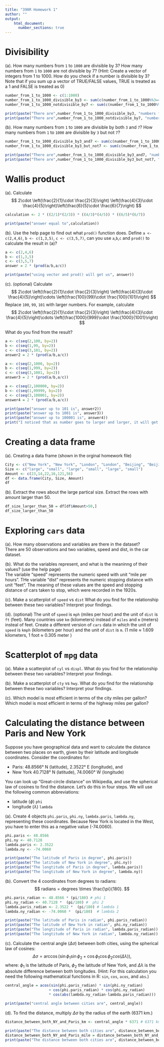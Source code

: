 ```yaml
---
title: "390R Homework 1"
author: ""
output: 
    html_document:
      number_sections: true
---
```


<!-- When you finish all questions, hit the Knit button above to knit this Rmd file to an HTML output file -->

# Divisibility

(a). How many numbers from `1` to `1000` are divisible by 3? How many numbers from `1` to `1000` are not divisible by 7? (Hint: Create a vector of integers from 1 to 1000. How do you check if a number is divisible by 3? Note that if you sum up a vector of TRUE/FALSE values, TRUE is treated as a 1 and FALSE is treated as 0)

<!-- Please write down your code into the R chunk below -->

```r
number_from_1_to_1000 <- c(1:1000)
number_from_1_to_1000_divisible_by3 <- sum(c(number_from_1_to_1000%%3==0))
number_from_1_to_1000_notdivisible_by7 <- sum(c(number_from_1_to_1000%%7!=0))
```
```r
print(paste("There are",number_from_1_to_1000_divisible_by3, "numbers from 1 to 1000 are divisible by 3"))
print(paste("There are",number_from_1_to_1000_notdivisible_by7, "numbers from 1 to 1000 are not divisible by 7"))
```



(b). How many numbers from `1` to `1000` are divisible by both `3` and `7`? How many numbers from `1` to `1000` are divisible by  `3` but not `7`? 
 

<!-- Please write down your code into the R chunk below -->

```r
number_from_1_to_1000_divisible_by3_and7 <- sum(c(number_from_1_to_1000%%3==0 & number_from_1_to_1000%%7==0 ))
number_from_1_to_1000_divisible_by3_but_not7 <- sum(c(number_from_1_to_1000%%3==0 & number_from_1_to_1000%%7!=0))
```
```r
print(paste("There are",number_from_1_to_1000_divisible_by3_and7, "numbers from 1 to 1000 are divisible by 3 and 7"))
print(paste("There are",number_from_1_to_1000_divisible_by3_but_not7, "numbers from 1 to 1000 are divisible by 3 but not 7"))
```

# Wallis product

(a). Calculate
$$
2\cdot \left(\frac{2}{1}\cdot \frac{2}{3}\right) \left(\frac{4}{3}\cdot \frac{4}{5}\right)\left(\frac{6}{5}\cdot \frac{6}{7}\right)
$$

<!-- Please write down your code into the R chunk below -->

```r
calculation <- 2 * ((2/1)*(2/3)) * ((4/3)*(4/5)) * ((6/5)*(6/7))
```
```r
print(paste("answer equal to",calculation))
```

(b). Use the help page to find out what `prod()` function does. Define `a <- c(2,4,6)`, `b <- c(1,3,5)`,  `c <- c(3,5,7)`, can you use `a`,`b`,`c` and `prod()` to calculate the result in (a)?

<!-- Please write down your code into the R chunk below -->

```r
a <- c(2,4,6)
b <- c(1,3,5)
c <- c(3,5,7)
answer = 2 * (prod(a/b,a/c)) 
```
```r
print(paste("using vector and prod() will get us", answer))
```

(c). (optional) Calculate 
$$
2\cdot \left(\frac{2}{1}\cdot \frac{2}{3}\right) \left(\frac{4}{3}\cdot \frac{4}{5}\right)\cdots
\left(\frac{100}{99}\cdot \frac{100}{101}\right)
$$
Replace `100`, `99`, `101` with larger numbers. For example, calculate 
$$
2\cdot \left(\frac{2}{1}\cdot \frac{2}{3}\right) \left(\frac{4}{3}\cdot \frac{4}{5}\right)\cdots
\left(\frac{1000}{999}\cdot \frac{1000}{1001}\right)
$$

What do you find from the result?
<!-- Please write down your code into the R chunk below -->

```r
a <- c(seq(2,100, by=2))
b <- c(seq(1,99, by=2))
c <- c(seq(3,101, by=2))
answer2 = 2 * (prod(a/b,a/c))

a <- c(seq(2,1000, by=2))
b <- c(seq(1,999, by=2))
c <- c(seq(3,1001, by=2))
answer3 = 2 * (prod(a/b,a/c)) 

a <- c(seq(2,100000, by=2))
b <- c(seq(1,99999, by=2))
c <- c(seq(3,100001, by=2))
answer4 = 2 * (prod(a/b,a/c)) 
```
```r
print(paste("answer up to 101 is", answer2))
print(paste("answer up to 1001 is", answer3))
print(paste("answer up to 100001 is", answer4))
print("I noticed that as number goes to larger and larger, it will get closer to closer the value of pi, which is 3.1415926")
```


# Creating a data frame
(a). Creating a data frame (shown in the orginal homework file)
<!-- Please write down your code into the R chunk below -->

```r
City <- c("New York", "New York", "London", "London", "Beijing", "Beijing")
Size <- c("large", "small", "large", "small", "large", "small")
Amount <- c(23,14,22,16,121,56)
df <- data.frame(City, Size, Amount)
df
```


(b). Extract the rows about the large partical size. Extract the rows with amount larger than 50.
<!-- Please write down your code into the R chunk below -->

```r
df_size_larger_than_50 = df[df$Amount>50,]
df_size_larger_than_50
```


# Exploring `cars` data

(a). How many observations and variables are there in the
dataset?  
There are 50 observations and two variables, speed and dist, in the car dataset.


(b). What do the variables represent, and what is the meaninng of their values? (use the help page)  
The variable "speed" represents the numeric speed with unit "mile per hours". THe variable "dist"
represents the numeric stopping distance with unit "feet". The meaning of these values are 
the speed and stopping distance of cars taken to stop, which were recorded in the 1920s.

(c). Make a scatterplot of  `speed` vs `dist`  What do you find for the relationship between these two variables? Interpret your findings.    

(d). (optional)   The unit of `speed` is `mph` (miles per hour) and the unit of `dist` is `ft` (feet). Many countries  use `km` (kilometers) instead of `miles` and `m` (meters) insteal of feet. Create a different version of `cars` data in which the unit of `speed` is `kmph` (kilometers per hour) and the unit of `dist` is `m`. (1 mile $\approx$ 1.609 kilometers, 1 foot $\approx$ 0.305 meter )




# Scatterplot of `mpg` data

(a). Make a scatterplot of  `cyl` vs `displ`. What do you find for the relationship between these two variables? Interpret your findings.


(b). Make a scatterplot of  `cty` vs `hwy`.  What do you find for the relationship between these two variables? Interpret your findings.



(c). Which model is most efficient in terms of the city miles per gallon? Which model is most efficient in terms of the highway miles per gallon?


# Calculating the distance between Paris and New York
Suppose you have geographical data and want to calculate the distance between two places on earth, given by their latitude and longitude coordinates. Consider the coordinates for:

* Paris: 48.8566° N (latitude), 2.3522° E (longitude), and
* New York 40.7128° N (latitude), 74.0060° W (longitude)

You can look up "Great-circle distance" on Wikipedia, and use the spherical law of cosines to find the distance. Let's do this in four steps. We will use the following common abbreviations:

* latitude ($\phi$) `phi`
* longitude ($\lambda$) `lambda`

(a). Create 4 objects `phi.paris`, `phi.ny`, `lambda.paris`, `lambda.ny`, representing these coordinates. Because New York is located in the West, you have to enter this as a negative value (-74.0060). 

```r
phi.paris <- 48.8566
phi.ny <- 40.7128
lambda.paris <- 2.3522
lambda.ny <- -74.0060
```

```r
print(paste("The latitude of Paris in degree", phi.paris))
print(paste("The latitude of New York in degree", phi.ny))
print(paste("The longtitude of Paris in degree", lambda.paris))
print(paste("The longtitude of New York in degree", lambda.ny))
```

(b). Convert the 4 coordinates from degrees to radians:
$$
radians = degrees \times \frac{\pi}{180}.
$$

```r
phi.paris_radian <- 48.8566 * (pi/180) # phi 1
phi.ny_radian <- 40.7128 *  (pi/180) #  phi 2
lambda.paris_radian <- 2.3522 *  (pi/180) # lambda 1
lambda.ny_radian <- -74.0060 *  (pi/180)  # lambda 2
```
```r
print(paste("The latitude of Paris in radian", phi.paris_radian))
print(paste("The latitude of New York in radian", phi.ny_radian))
print(paste("The longtitude of Paris in radian", lambda.paris_radian))
print(paste("The longtitude of New York in radian", lambda.ny_radian))
```


(c). Calculate the central angle ($\Delta \sigma$) between both cities, using the spherical law of cosines:
$$
\Delta \sigma = \arccos(\sin \phi_1 \sin \phi_2+\cos \phi_1 \cos \phi_2 cos(\Delta \lambda)),
$$
where: $\phi_1$ is the latitude of Paris, 
$\phi_2$ the latitude of New York, and $\Delta \lambda$ is the absolute difference between both longitudes. (Hint: For this calculation you need the following mathematical functions in R: `sin`, `cos`, `acos`, and `abs`.)
```r
central_angle = acos(sin(phi.paris_radian) * sin(phi.ny_radian)
                    + cos(phi.paris_radian) * cos(phi.ny_radian)
                    * cos(abs(lambda.ny_radian-lambda.paris_radian)))
```
```r
print(paste("central angle between cities are", central_angle))
```


(d). To find the distance, multiply $\Delta \sigma$ by the radius of the earth (6371 km.)

```r
distance_between_both_NY_and_Paris_km <- central_angle * 6371 # 6371 km is the radius of Earth
```

```r
print(paste("The distance between both cities are", distance_between_both_NY_and_Paris_km, "km"))
distance_between_both_NY_and_Paris_mile = distance_between_both_NY_and_Paris_km * 0.621371
print(paste("The distance between both cities are", distance_between_both_NY_and_Paris_mile, "miles"))
```


